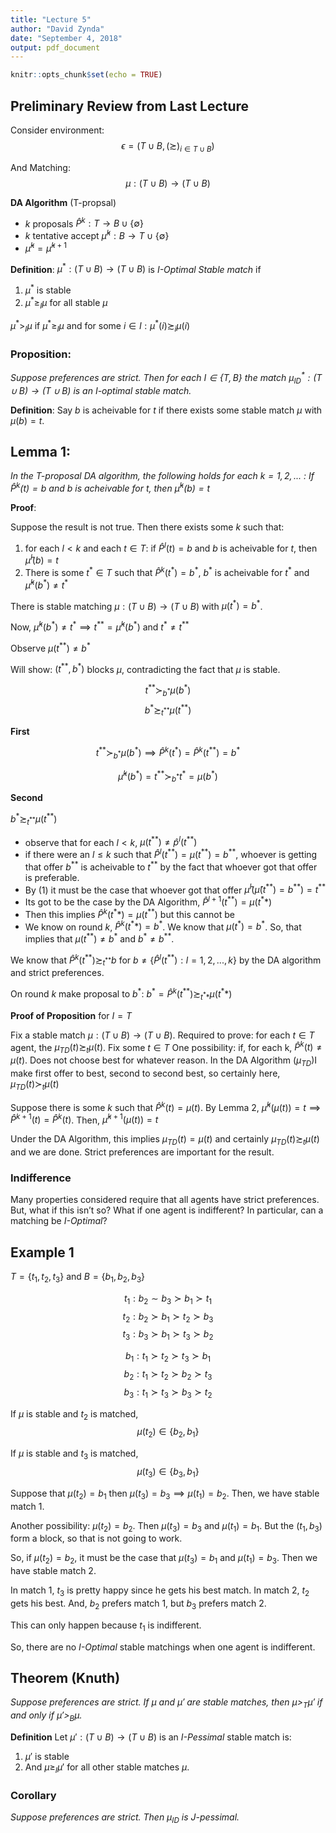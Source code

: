 ---
title: "Lecture 5"
author: "David Zynda"
date: "September 4, 2018"
output: pdf_document
---

```{r setup, include=FALSE}
knitr::opts_chunk$set(echo = TRUE)
```

## Preliminary Review from Last Lecture

Consider environment:
$$\epsilon = ( T \cup B, (\succsim)_{i \in T \cup B} )$$

And Matching:
$$\mu: (T \cup B) \rightarrow (T \cup B)$$


__DA Algorithm__ (T-propsal)

+ $k$ proposals $\hat{P}^k: T \rightarrow B \cup \{\emptyset\}$
+ $k$ tentative accept $\hat{\mu}^k: B \rightarrow T \cup \{\emptyset\}$
+ $\hat{\mu}^k = \hat{\mu}^{k+1}$


__Definition__: $\mu^*:(T \cup B) \rightarrow (T \cup B)$ is _I-Optimal Stable match_ if 

1. $\mu^*$ is stable
2. $\mu^* \ge_I \mu$ for all stable $\mu$


$\mu^* >_I \mu$ if $\mu^* \ge_I \mu$ and for some $i \in I: \mu^*(i) \succsim_i \mu(i)$




### Proposition:

_Suppose preferences are strict. Then for each $I \in \{T,B\}$ the match $\mu^*_{ID}:(T \cup B) \rightarrow (T \cup B)$ is an I-optimal stable match._



__Definition__: Say $b$ is acheivable for $t$ if there exists some stable match $\mu$ with $\mu(b) = t$. 



## Lemma 1: 

_In the T-proposal DA algorithm, the following holds for each $k=1,2,...$ : If $\hat{P}^k(t) = b$ and $b$ is acheivable for $t$, then $\hat{\mu}^k(b) = t$_




__Proof__:


Suppose the result is not true. Then there exists some $k$ such that:

1. for each $l < k$ and each $t \in T$: if $\hat{P}^l(t)=b$ and $b$ is acheivable for $t$, then $\hat{\mu}^l(b) = t$
2. There is some $t^* \in T$ such that $\hat{P}^k(t^*) = b^*$, $b^*$ is acheivable for $t^*$ and $\hat{\mu}^k (b^*) \ne t^*$

There is stable matching $\mu:(T \cup B) \rightarrow (T \cup B)$ with $\mu(t^*) = b^*$. 

Now, $\hat{\mu}^k(b^*) \ne t^* \implies t^{**} = \hat{\mu}^k(b^*)$ and $t^* \ne t^{**}$


Observe $\mu(t^{**}) \ne b^*$


Will show: $(t^{**}, b^*)$ blocks $\mu$, contradicting the fact that $\mu$ is stable. 

$$t^{**} \succ_{b^*} \mu(b^*)$$
$$b^* \succsim_{t^{**}} \mu(t^{**})$$


__First__

$$t^{**} \succ_{b^*} \mu(b^*) \implies \hat{P}^k(t^{*}) = \hat{P}^k(t^{**}) = b^*$$

$$\hat{\mu}^k(b^*) = t^{**} \succ_{b^*} t^* = \mu(b^*)$$





__Second__

$b^* \succsim_{t^{**}} \mu(t^{**})$

- observe that for each $l < k$, $\mu(t^{**}) \ne \hat{p}^l(t^{**})$
- if there were an $l \le k$ such that $\hat{P}^l(t^{**}) = \mu(t^{**}) = b^{**}$, whoever is getting that offer $b^{**}$ is acheivable to $t^{**}$ by the fact that whoever got that offer is preferable. 
- By (1) it must be the case that whoever got that offer $\hat{\mu}^l(\hat{\mu}(t^{**})=b^{**}) = t^{**}$
- Its got to be the case by the DA Algorithm, $\hat{P}^{l+1}(t^{**}) = \mu(t^**)$
- Then this implies $\hat{P}^k(t^**) = \mu(t^{**})$ but this cannot be
- We know on round $k$, $\hat{P}^k(t^**) = b^*$. We know that $\mu(t^*) = b^*$. So, that implies that $\mu(t^{**}) \ne b^*$ and $b^* \ne b^{**}$. 



We know that $\hat{P}^k(t^{**}) \succsim_{t^{**}} b$ for $b \ne \{\hat{P}^l(t^{**}): l = 1,2,...,k\}$ by the DA algorithm and strict preferences. 




On round $k$ make proposal to $b^*$: $b^* = \hat{P}^k(t^{**}) \succsim_{t^**} \mu(t^**)$




__Proof of Proposition__ for $I = T$

Fix a stable match $\mu:(T \cup B) \rightarrow (T \cup B)$. Required to prove: for each $t \in T$ agent, the $\mu_{TD}(t) \succsim_t \mu(t)$. Fix some $t \in T$ One possibility: if, for each k, $\hat{P}^k(t) \ne \mu(t)$. Does not choose best for whatever reason. In the DA Algorithm ($\mu_{TD}$)I make first offer to best, second to second best, so certainly here, $\mu_{TD}(t) \succ_t \mu(t)$


Suppose there is some $k$ such that $\hat{P}^k(t) = \mu(t)$. By Lemma 2, $\hat{\mu}^k(\mu(t)) = t \implies \hat{P}^{k+1}(t) = \hat{P}^{k}(t)$. Then, $\hat{\mu}^{k+1}(\mu(t)) = t$


Under the DA Algorithm, this implies $\mu_{TD}(t) = \mu(t)$ and certainly $\mu_{TD}(t) \succsim_t \mu(t)$ and we are done. Strict preferences are important for the result.



### Indifference

Many properties considered require that all agents have strict preferences. But, what if this isn't so? What if one agent is indifferent? In particular, can a matching be _I-Optimal_?


## Example 1

$T = \{t_1, t_2, t_3\}$ and $B = \{b_1, b_2, b_3\}$


$$t_1: b_2 \sim b_3 \succ b_1 \succ t_1$$
$$t_2: b_2 \succ b_1 \succ t_2 \succ b_3$$
$$t_3: b_3 \succ b_1 \succ t_3 \succ b_2$$





$$b_1: t_1 \succ t_2 \succ t_3 \succ b_1$$
$$b_2: t_1 \succ t_2 \succ b_2 \succ t_3$$
$$b_3: t_1 \succ t_3 \succ b_3 \succ t_2$$






If $\mu$ is stable and $t_2$ is matched, $$\mu(t_2) \in \{b_2, b_1\}$$


If $\mu$ is stable and $t_3$ is matched, $$\mu(t_3) \in \{b_3, b_1\}$$





Suppose that $\mu(t_2) = b_1$ then $\mu(t_3) = b_3 \implies \mu(t_1) = b_2$. Then, we have stable match 1. 




Another possibility: $\mu(t_2) = b_2$. Then $\mu(t_3) = b_3$ and $\mu(t_1) = b_1$. But the $(t_1, b_3)$ form a block, so that is not going to work. 


So, if $\mu(t_2) = b_2$, it must be the case that $\mu(t_3) = b_1$ and $\mu(t_1) = b_3$. Then we have stable match 2. 




In match 1, $t_3$ is pretty happy since he gets his best match. In match 2, $t_2$ gets his best. And, $b_2$ prefers match 1, but $b_3$ prefers match 2. 



This can only happen because $t_1$ is indifferent. 


So, there are no _I-Optimal_ stable matchings when one agent is indifferent. 





## Theorem (Knuth)

_Suppose preferences are strict. If $\mu$ and $\mu'$ are stable matches, then $\mu >_T \mu'$ if and only if $\mu' >_B \mu$._



__Definition__ Let $\mu': (T\cup B) \rightarrow (T \cup B)$ is an _I-Pessimal_ stable match is:

1. $\mu'$ is stable
2. And $\mu \ge_I \mu'$ for all other stable matches $\mu$. 


### Corollary

_Suppose preferences are strict. Then $\mu_{ID}$ is J-pessimal._ 




